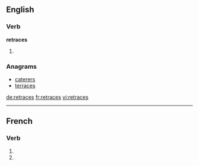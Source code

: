 ==English==

===Verb===
'''retraces'''

# {{third-person singular of|retrace}}

===Anagrams===
* [[caterers#English|caterers]]
* [[terraces#English|terraces]]

[[de:retraces]]
[[fr:retraces]]
[[vi:retraces]]

----
{{also|retracés}}
==French==

===Verb=== 
{{fr-verb-form}}

# {{conjugation of|retracer||2|s|pres|ind|lang=fr}}
# {{conjugation of|retracer||2|s|pres|sub|lang=fr}}
{{count page|[[Wiktionary:Page count]]}}

{{rfc-auto}}